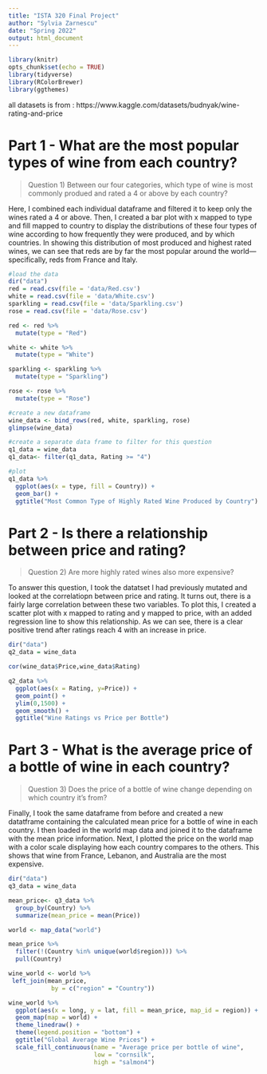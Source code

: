 ```yaml
---
title: "ISTA 320 Final Project"
author: "Sylvia Zarnescu"
date: "Spring 2022"
output: html_document
---
```


```r
library(knitr)
opts_chunk$set(echo = TRUE)
library(tidyverse)
library(RColorBrewer)
library(ggthemes)
```

all datasets is from : https://www.kaggle.com/datasets/budnyak/wine-rating-and-price

# Part 1 - What are the most popular types of wine from each country?

> Question 1) Between our four categories, which type of wine is most commonly produed and rated a 4 or above by each country? 

Here, I combined each individual dataframe and filtered it to keep only the wines rated a 4 or above. Then, I created a bar plot with x mapped to type and fill mapped to country to display the distributions of these four types of wine according to how frequently they were produced, and by which countries. In showing this distribution of most produced and highest rated wines, we can see that reds are by far the most popular around the world—specifically, reds from France and Italy.


```r
#load the data
dir("data")
red = read.csv(file = 'data/Red.csv')
white = read.csv(file = 'data/White.csv')
sparkling = read.csv(file = 'data/Sparkling.csv')
rose = read.csv(file = 'data/Rose.csv')

red <- red %>%
  mutate(type = "Red")

white <- white %>%
  mutate(type = "White")

sparkling <- sparkling %>%
  mutate(type = "Sparkling")

rose <- rose %>%
  mutate(type = "Rose")

#create a new dataframe
wine_data <- bind_rows(red, white, sparkling, rose)
glimpse(wine_data)

#create a separate data frame to filter for this question
q1_data = wine_data
q1_data<- filter(q1_data, Rating >= "4")

#plot
q1_data %>%
  ggplot(aes(x = type, fill = Country)) +
  geom_bar() +
  ggtitle("Most Common Type of Highly Rated Wine Produced by Country")

```



# Part 2 - Is there a relationship between price and rating?

> Question 2) Are more highly rated wines also more expensive?

To answer this question, I took the datatset I had previously mutated and looked at the correlatiopn between price and rating. It turns out, there is a fairly large correlation between these two variables. To plot this, I created a scatter plot with x mapped to rating and y mapped to price, with an added regression line to show this relationship. As we can see, there is a clear positive trend after ratings reach 4 with an increase in price.


```r
dir("data")
q2_data = wine_data

cor(wine_data$Price,wine_data$Rating)

q2_data %>%
  ggplot(aes(x = Rating, y=Price)) +
  geom_point() +
  ylim(0,1500) +
  geom_smooth() +
  ggtitle("Wine Ratings vs Price per Bottle")
```

# Part 3 - What is the average price of a bottle of wine in each country?

> Question 3) Does the price of a bottle of wine change depending on which country it's from?

Finally, I took the same dataframe from before and created a new datatframe containing the calculated mean price for a bottle of wine in each country. I then loaded in the world map data and joined it to the dataframe with the mean price information. Next, I plotted the price on the world map with a color scale displaying how each country compares to the others. This shows that wine from France, Lebanon, and Australia are the most expensive. 


```r
dir("data")
q3_data = wine_data

mean_price<- q3_data %>%
  group_by(Country) %>%
  summarize(mean_price = mean(Price))

world <- map_data("world")

mean_price %>%
  filter(!(Country %in% unique(world$region))) %>%
  pull(Country)

wine_world <- world %>%
 left_join(mean_price,
            by = c("region" = "Country"))

wine_world %>%
  ggplot(aes(x = long, y = lat, fill = mean_price, map_id = region)) + 
  geom_map(map = world) +
  theme_linedraw() +
  theme(legend.position = "bottom") +
  ggtitle("Global Average Wine Prices") +
  scale_fill_continuous(name = "Average price per bottle of wine",
                        low = "cornsilk", 
                        high = "salmon4") 

```
